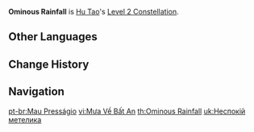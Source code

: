 {{Constellation Infobox
|image       = Constellation Ominous Rainfall.png
|description = Increases the '''Blood Blossom''' DMG by an amount equal to 10% of Hu Tao's Max HP at the time the effect is applied.<br />Additionally, '''[[Spirit Soother]]''' will also apply the '''Blood Blossom''' effect.
|level       = 2
|character   = Hu Tao
|scale_att1  = HP
|utility1    = Flat DMG Increase
|utility2    = Status to Enemy
}}
'''Ominous Rainfall''' is [[Hu Tao]]'s [[Level 2 Constellation]].
<!--
==Gameplay Notes==
-->

==Other Languages==
{{Other Languages
|en      = Ominous Rainfall
|zhs     = 最不安神晴又复雨
|zhs_rm  = Zuì Bù Ānshén Qíng Yòu Fù Yǔ
|zht     = 最不安神晴又復雨
|zht_rm  = Zuì Bù Ānshén Qíng Yòu Fù Yǔ
|zh_tl   = Raining Again Makes It Restless
|ja      = 晴れのち雨
|ja_rm   = Hare no Chi Ame
|ja_tl   = Bloody Rain in Fine Weather
|ko      = 비처럼 내리는 불안
|ko_rm   = Bicheoreom Naeri-neun Bul'an
|ko_tl   = Anxiety Falling Like Rain
|es      = Mal presagio
|es_tl   = Bad Omen
|fr      = Sombres auspices
|fr_tl   = Dark Auspices
|ru      = Зловещий дождь
|ru_tl   = 
|th      = Ominous Rainfall
|vi      = Mưa Về Bất An
|vi_tl   = 
|de      = Wetterwechsel
|de_tl   = Change in the Weather
|id      = Ominous Rainfall
|pt      = Mau Presságio
|pt_tl   = Bad Omen
}}

==Change History==
{{Change History|1.3}}

==Navigation==
{{Talent Navbox|Hu Tao}}
[[pt-br:Mau Presságio]]
[[vi:Mưa Về Bất An]]
[[th:Ominous Rainfall]]
[[uk:Неспокій метелика]]